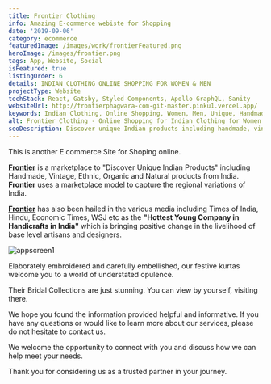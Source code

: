 ```yaml
---
title: Frontier Clothing
info: Amazing E-commerce webiste for Shopping
date: '2019-09-06'
category: ecommerce
featuredImage: /images/work/frontierFeatured.png
heroImage: /images/frontier.png
tags: App, Website, Social
isFeatured: true
listingOrder: 6
details: INDIAN CLOTHING ONLINE SHOPPING FOR WOMEN & MEN
projectType: Website
techStack: React, Gatsby, Styled-Components, Apollo GraphQL, Sanity
websiteUrl: http://frontierphagwara-com-git-master.pinku1.vercel.app/
keywords: Indian Clothing, Online Shopping, Women, Men, Unique, Handmade, Vintage, Ethnic, Organic, Natural, Marketplace, Regional Variations, Handicrafts, Artisans, Designers, Festive Kurtas, Bridal Collections.
alt: Frontier Clothing - Online Shopping for Indian Clothing for Women and Men.
seoDescription: Discover unique Indian products including handmade, vintage, ethnic, organic, and natural products at Frontier Clothing. Shop for Indian clothing for women and men online.
---
```


This is another E commerce Site for Shoping online.

**[Frontier](http://frontierphagwara-com-git-master.pinku1.vercel.app/)** is a marketplace to "Discover Unique Indian Products" including Handmade, Vintage, Ethnic, Organic and Natural products from India. **Frontier** uses a marketplace model to capture the regional variations of India.

**[Frontier](http://frontierphagwara-com-git-master.pinku1.vercel.app/)** has also been hailed in the various media including Times of India, Hindu, Economic Times, WSJ etc as the **"Hottest Young Company in Handicrafts in India"** which is bringing positive change in the livelihood of base level artisans and designers.

![appscreen1](../images/frontier-home-page.png)

Elaborately embroidered and carefully embellished, our festive kurtas welcome you to a world of understated opulence.

Their Bridal Collections are just stunning. You can view by yourself, visiting there.

We hope you found the information provided helpful and informative. If you have any questions or would like to learn more about our services, please do not hesitate to contact us.

We welcome the opportunity to connect with you and discuss how we can help meet your needs.

Thank you for considering us as a trusted partner in your journey.
